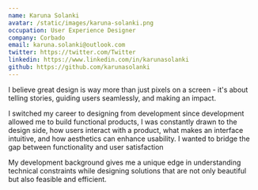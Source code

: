 ```yaml
---
name: Karuna Solanki
avatar: /static/images/karuna-solanki.png
occupation: User Experience Designer
company: Corbado
email: karuna.solanki@outlook.com
twitter: https://twitter.com/Twitter
linkedin: https://www.linkedin.com/in/karunasolanki
github: https://github.com/karunasolanki
---
```


I believe great design is way more than just pixels on a screen - it's about telling stories, guiding users seamlessly, and making an impact.

I switched my career to designing from development since development allowed me to build functional products, I was constantly drawn to the design side, how users interact with a product, what makes an interface intuitive, and how aesthetics can enhance usability. I wanted to bridge the gap between functionality and user satisfaction

My development background gives me a unique edge in understanding technical constraints while designing solutions that are not only beautiful but also feasible and efficient.
